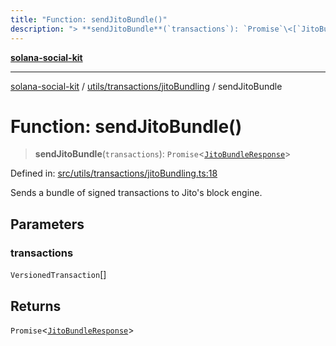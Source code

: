 ```yaml
---
title: "Function: sendJitoBundle()"
description: "> **sendJitoBundle**(`transactions`): `Promise`\<[`JitoBundleResponse`](../interfaces/JitoBundleResponse.md)\>"
---
```


[**solana-social-kit**](../../../../README.mdx)

***

[solana-social-kit](../../../../README.mdx) / [utils/transactions/jitoBundling](../README.mdx) / sendJitoBundle

# Function: sendJitoBundle()

> **sendJitoBundle**(`transactions`): `Promise`\<[`JitoBundleResponse`](../interfaces/JitoBundleResponse.mdx)\>

Defined in: [src/utils/transactions/jitoBundling.ts:18](https://github.com/SendArcade/solana-app-kit/blob/bd4b3556b8f469c27ebb06f4df65b3a36b43ba3b/src/utils/transactions/jitoBundling.ts#L18)

Sends a bundle of signed transactions to Jito's block engine.

## Parameters

### transactions

`VersionedTransaction`[]

## Returns

`Promise`\<[`JitoBundleResponse`](../interfaces/JitoBundleResponse.mdx)\>
